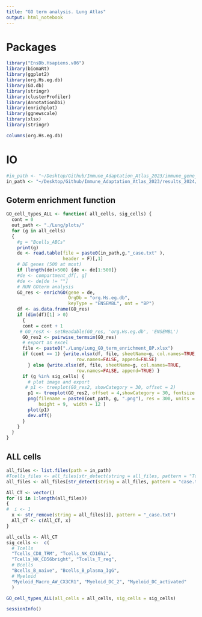 ```yaml
---
title: "GO term analysis. Lung Atlas"
output: html_notebook
---
```


# Packages

```r
library("EnsDb.Hsapiens.v86")
library(biomaRt)
library(ggplot2)
library(org.Hs.eg.db)
library(GO.db)
library(stringr)
library(clusterProfiler)
library(AnnotationDbi)
library(enrichplot)
library(ggnewscale)
library(xlsx)
library(stringr)

columns(org.Hs.eg.db)

```


# IO

```r
#in_path <- "~/Desktop/Github/Immune_Adaptation_Atlas_2023/immune_gene_list/lung_outputs/"
in_path <- "~/Desktop/Github/Immune_Adaptation_Atlas_2023/results_2024/cases/lung/"
```


## Goterm enrichment function

```r
GO_cell_types_ALL <- function( all_cells, sig_cells) {
  cont = 0
  out_path <- "./Lung/plots/"
  for (g in all_cells)
  {
    #g = "Bcells_ABCs"
    print(g)
    de <- read.table(file = paste0(in_path,g,"_case.txt" ),
                     header = F)[,1]
    # DE genes (500 at most)
    if (length(de)>500) {de <- de[1:500]}
    #de <- compartment_df[, g]
    #de <- de[de != ""]
    # RUN GOterm analysis
    GO_res <- enrichGO(gene = de, 
                       OrgDb = "org.Hs.eg.db", 
                       keyType = "ENSEMBL", ont = "BP")
    df <- as.data.frame(GO_res)
    if (dim(df)[1] > 0)
      {
      cont = cont + 1 
     # GO_resX <- setReadable(GO_res, 'org.Hs.eg.db', 'ENSEMBL')
      GO_res2 <- pairwise_termsim(GO_res)
      # export as excel
      file <- paste0("./Lung/Lung_GO_term_enrichment_BP.xlsx")
      if (cont == 1) {write.xlsx(df, file, sheetName=g, col.names=TRUE,
                          row.names=FALSE, append=FALSE)
        } else {write.xlsx(df, file, sheetName=g, col.names=TRUE,
                          row.names=FALSE, append=TRUE) }
      if (g %in% sig_cells) {
        # plot image and export
       # p1 <- treeplot(GO_res2, showCategory = 30, offset = 2)
        p1 <- treeplot(GO_res2, offset = 4,showCategory = 30, fontsize = 3, nWords = 4)
        png(filename = paste0(out_path, g, ".png"), res = 300, units = "in", 
            height = 9,  width = 12 )
        plot(p1)
        dev.off()      
      }
    }
  }
}

```





## ALL cells


```r
all_files <- list.files(path = in_path)
#Tcells_files <- all_files[str_detect(string = all_files, pattern = "Tcells")]
all_files <- all_files[str_detect(string = all_files, pattern = "case.txt")]

All_CT <- vector()
for (i in 1:length(all_files))
{
#  i <- 1
  x <- str_remove(string = all_files[i], pattern = "_case.txt")
  All_CT <- c(All_CT, x)
}

```

```r
all_cells <- All_CT
sig_cells <-  c(
  # Tcells
  "Tcells_CD8_TRM", "Tcells_NK_CD16hi", 
  "Tcells_NK_CD56bright", "Tcells_T_reg", 
  # Bcells
  "Bcells_B_naive", "Bcells_B_plasma_IgG",
  # Myeloid
  "Myeloid_Macro_AW_CX3CR1", "Myeloid_DC_2", "Myeloid_DC_activated"
  )

GO_cell_types_ALL(all_cells = all_cells, sig_cells = sig_cells)


```


```r

sessionInfo()

```

